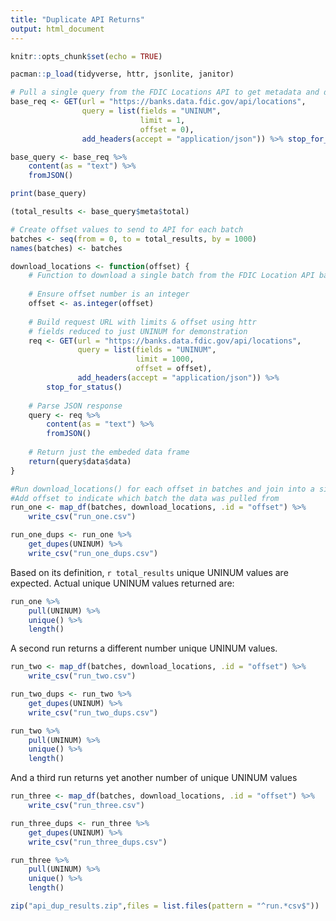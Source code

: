 ```yaml
---
title: "Duplicate API Returns"
output: html_document
---
```


```r
knitr::opts_chunk$set(echo = TRUE)
```

```r
pacman::p_load(tidyverse, httr, jsonlite, janitor)
```

```r
# Pull a single query from the FDIC Locations API to get metadata and determine total records available
base_req <- GET(url = "https://banks.data.fdic.gov/api/locations",
                query = list(fields = "UNINUM",
                             limit = 1,
                             offset = 0),
                add_headers(accept = "application/json")) %>% stop_for_status()

base_query <- base_req %>%
    content(as = "text") %>%
    fromJSON()

print(base_query)
```

```r
(total_results <- base_query$meta$total)
```

```r
# Create offset values to send to API for each batch
batches <- seq(from = 0, to = total_results, by = 1000)
names(batches) <- batches

download_locations <- function(offset) {
    # Function to download a single batch from the FDIC Location API based on offset value
    
    # Ensure offset number is an integer
    offset <- as.integer(offset)
    
    # Build request URL with limits & offset using httr
    # fields reduced to just UNINUM for demonstration
    req <- GET(url = "https://banks.data.fdic.gov/api/locations",
               query = list(fields = "UNINUM",
                            limit = 1000, 
                            offset = offset),
               add_headers(accept = "application/json")) %>% 
        stop_for_status()
    
    # Parse JSON response
    query <- req %>%
        content(as = "text") %>% 
        fromJSON()
    
    # Return just the embeded data frame
    return(query$data$data)
}
```

```r
#Run download_locations() for each offset in batches and join into a single data frame
#Add offset to indicate which batch the data was pulled from
run_one <- map_df(batches, download_locations, .id = "offset") %>%
    write_csv("run_one.csv")

run_one_dups <- run_one %>%
    get_dupes(UNINUM) %>%
    write_csv("run_one_dups.csv")
```

Based on its definition, `r total_results` unique UNINUM values are expected.  Actual unique UNINUM values returned are:

```r
run_one %>%
    pull(UNINUM) %>%
    unique() %>%
    length()
```

A second run returns a different number unique UNINUM values.

```r
run_two <- map_df(batches, download_locations, .id = "offset") %>%
    write_csv("run_two.csv")

run_two_dups <- run_two %>%
    get_dupes(UNINUM) %>%
    write_csv("run_two_dups.csv")

run_two %>%
    pull(UNINUM) %>%
    unique() %>%
    length()
```

And a third run returns yet another number of unique UNINUM values

```r
run_three <- map_df(batches, download_locations, .id = "offset") %>%
    write_csv("run_three.csv")

run_three_dups <- run_three %>%
    get_dupes(UNINUM) %>%
    write_csv("run_three_dups.csv")

run_three %>%
    pull(UNINUM) %>%
    unique() %>%
    length()
```

```r
zip("api_dup_results.zip",files = list.files(pattern = "^run.*csv$"))
```


